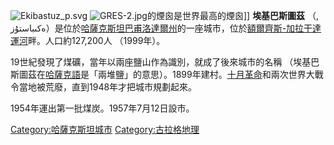 {{coord|51|40|N|75|22|E|display=title}}
[[File:Ekibastuz_p.svg|right]]
[[File:GRES-2.jpg|thumb]]的煙囪是世界最高的煙囪]]
'''埃基巴斯圖茲''' （{{lang-kk|Екібастүз}}, ەكىباستۇز）是位於[[哈薩克斯坦|哈薩克斯坦]][[巴甫洛達爾州|巴甫洛達爾州]]的一座城市，位於[[額爾齊斯-加拉干達運河|額爾齊斯-加拉干達運河]]畔。人口約127,200人 （1999年）。

19世紀發現了煤礦，當年以兩座鹽山作為識別，就成了後來城市的名稱 （埃基巴斯圖茲在[[哈薩克語|哈薩克語]]是「兩堆鹽」的意思）。1899年建村。[[十月革命|十月革命]]和兩次世界大戰令當地被荒廢，直到1948年才把城市規劃起來。

1954年運出第一批煤炭。1957年7月12日設市。

{{DEFAULTSORT: Ekibastuz}}
[[Category:哈薩克斯坦城市|Category:哈薩克斯坦城市]]
[[Category:古拉格地理|Category:古拉格地理]]